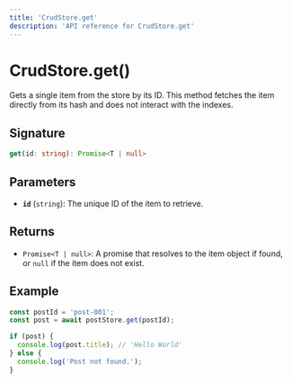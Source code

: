 ```yaml
---
title: 'CrudStore.get'
description: 'API reference for CrudStore.get'
---
```


# CrudStore.get()

Gets a single item from the store by its ID. This method fetches the item directly from its hash and does not interact with the indexes.

## Signature

```ts
get(id: string): Promise<T | null>
```

## Parameters

- **`id`** (`string`): The unique ID of the item to retrieve.

## Returns

- `Promise<T | null>`: A promise that resolves to the item object if found, or `null` if the item does not exist.

## Example

```ts
const postId = 'post-001';
const post = await postStore.get(postId);

if (post) {
  console.log(post.title); // 'Hello World'
} else {
  console.log('Post not found.');
}
```
